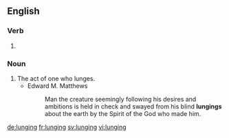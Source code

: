 
==English==

===Verb===
{{head|en|present participle}}

# {{present participle of|lunge|lang=en}}

===Noun===
{{en-noun}}

# The act of one who lunges.
#* Edward M. Matthews
#*: Man the creature seemingly following his desires and ambitions is held in check and swayed from his blind '''lungings''' about the earth by the Spirit of the God who made him.

[[de:lunging]]
[[fr:lunging]]
[[sv:lunging]]
[[vi:lunging]]